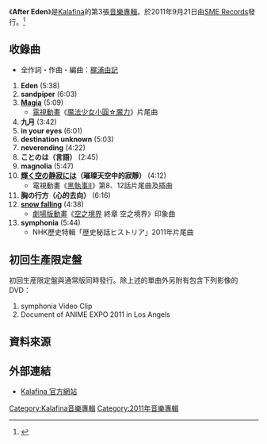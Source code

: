 {{infobox Album
|Name           = After Eden
|Artist         = [[Kalafina|Kalafina]]
|Cover          = After Eden(初回生産限定盤).jpg
|Released       = 2011年9月21日
|Recorded       = 2010年 - 2011年<br/>{{JPN}} 
|Genre          = [[J-POP|J-POP]]、[[動畫歌曲|動畫歌曲]]
|Length         = 65分43秒 
|Label          = [[SME_Records|SME Records]]<br/>SECL-1012/13（初回限定盤）<br/>SECL-1014（通常盤）
|Producer       = 
|Reviews        = 
|Chart position = * 日間最高順位第1位（[[Oricon|Oricon]]）
* 週間最高順位3位（Oricon）
|Type           = 專輯
|Last album     = '''[[Red_Moon|Red Moon]]''' <br />（2010年）
|This album     = '''After Eden''' <br />（2011年）
|Next album     = '''[[Consolation|Consolation]]''' <br />（2013年）
| Misc           = {{Singles
 | Name          = After Eden
 | Type          = 专辑
 | Single 1      = [[輝く空の静寂には|輝く空の静寂には]]
 | Single 1 date = 2010年9月15日
 | Single 2      = [[Magia|Magia]]
 | Single 2 date = 2011年2月16日
}}
}}
《'''After Eden'''》是[[Kalafina|Kalafina]]的第3張[[音樂專輯|音樂專輯]]。於2011年9月21日由[[SME_Records|SME Records]]發行。<ref>{{Cite web |url=http://www.sonymusic.co.jp/Music/Info/kalafina/disco/index.html |title=存档副本 |accessdate=2011-09-18 |archive-date=2012-02-10 |archive-url=https://web.archive.org/web/20120210061208/http://www.sonymusic.co.jp/Music/Info/kalafina/disco/index.html |dead-url=no }}</ref>

== 收錄曲 ==
*全作詞・作曲・編曲：[[梶浦由記|梶浦由記]]
# '''Eden''' (5:38)
# '''sandpiper''' (6:03)
# '''[[Magia|Magia]]''' (5:09)
#* [[電視動畫|電視動畫]]《[[魔法少女小圓☆魔力|魔法少女小圓☆魔力]]》片尾曲
# '''九月''' (3:42)
# '''in your eyes''' (6:01)
# '''destination unknown''' (5:03)
# '''neverending''' (4:22)
# '''ことのは（言語）''' (2:45)
# '''magnolia''' (5:47)
# '''[[輝く空の静寂には|輝く空の静寂には]]（璀璨天空中的寂靜）''' (4:12)
#* 電視動畫《[[黑執事|黑執事II]]》第8、12話片尾曲及插曲
# '''胸の行方（心的去向）''' (6:16)
# '''[[Magia|snow falling]]''' (4:38)
#* [[劇場版動畫|劇場版動畫]]《[[空之境界|空之境界]] 終章 空之境界》印象曲
# '''symphonia''' (5:44)
#* NHK歷史特輯「歴史秘話ヒストリア」2011年片尾曲

== 初回生產限定盤 ==
初回生産限定盤與通常版同時發行。除上述的單曲外另附有包含下列影像的DVD：
# symphonia Video Clip
# Document of ANIME EXPO 2011 in Los Angels

==資料來源==
{{Reflist}}

== 外部連結 ==
* {{ja}}[http://www.sonymusic.co.jp/Music/Info/kalafina/ Kalafina 官方網站]{{Wayback|url=http://www.sonymusic.co.jp/Music/Info/kalafina/ |date=20110921053325 }}

{{Album-stub}}
{{Kalafina}}
[[Category:Kalafina音樂專輯|Category:Kalafina音樂專輯]]
[[Category:2011年音樂專輯|Category:2011年音樂專輯]]